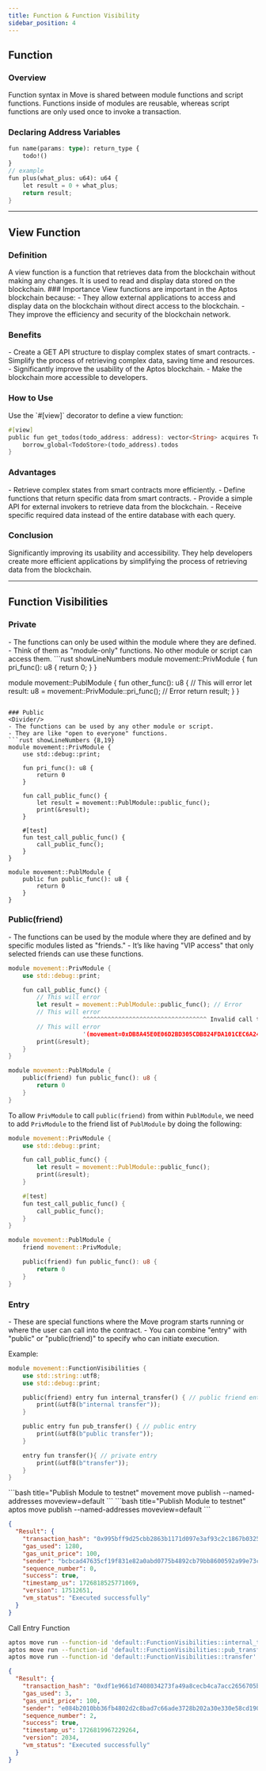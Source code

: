 ```yaml
---
title: Function & Function Visibility
sidebar_position: 4
---
```


## Function
### Overview
<Divider/>
Function syntax in Move is shared between module functions and script functions. Functions inside of modules are reusable, whereas script functions are only used once to invoke a transaction.

### Declaring Address Variables
```rust showLineNumbers
fun name(params: type): return_type {
    todo!()
}
// example
fun plus(what_plus: u64): u64 {
    let result = 0 + what_plus;
    return result;
}
```
---
## View Function
### Definition
<Divider/>
A view function is a function that retrieves data from the blockchain without making any changes. It is used to read and display data stored on the blockchain.
### Importance
<Divider/>
View functions are important in the Aptos blockchain because:
- They allow external applications to access and display data on the blockchain without direct access to the blockchain.
- They improve the efficiency and security of the blockchain network.

### Benefits
<Divider/>
- Create a GET API structure to display complex states of smart contracts.
- Simplify the process of retrieving complex data, saving time and resources.
- Significantly improve the usability of the Aptos blockchain.
- Make the blockchain more accessible to developers.

### How to Use
<Divider/>
Use the `#[view]` decorator to define a view function:

```rust showLineNumbers
#[view]
public fun get_todos(todo_address: address): vector<String> acquires TodoStore {
    borrow_global<TodoStore>(todo_address).todos
}
```
### Advantages
<Divider/>
- Retrieve complex states from smart contracts more efficiently.
- Define functions that return specific data from smart contracts.
- Provide a simple API for external invokers to retrieve data from the blockchain.
- Receive specific required data instead of the entire database with each query.

### Conclusion
<Divider/>
Significantly improving its usability and accessibility. They help developers create more efficient applications by simplifying the process of retrieving data from the blockchain.

---
## Function Visibilities
### Private
<Divider/>
- The functions can only be used within the module where they are defined.
- Think of them as "module-only" functions. No other module or script can access them.
```rust showLineNumbers
module movement::PrivModule {
    fun pri_func(): u8 {
        return 0;
    }
}

module movement::PublModule {
    fun other_func(): u8 {
        // This will error
        let result: u8 = movement::PrivModule::pri_func(); // Error
        return result;
    }
}
```

### Public
<Divider/>
- The functions can be used by any other module or script.
- They are like "open to everyone" functions.
```rust showLineNumbers {8,19}
module movement::PrivModule {
    use std::debug::print;

    fun pri_func(): u8 {
        return 0
    }

    fun call_public_func() {
        let result = movement::PublModule::public_func();
        print(&result);
    }

    #[test]
    fun test_call_public_func() {
        call_public_func();
    }
}

module movement::PublModule {
    public fun public_func(): u8 {
        return 0
    }
}
```

### Public(friend)
<Divider/>
- The functions can be used by the module where they are defined and by specific modules listed as "friends." - It’s like having "VIP access" that only selected friends can use these functions.

```rust
module movement::PrivModule {
    use std::debug::print;

    fun call_public_func() {
        // This will error
        let result = movement::PublModule::public_func(); // Error
        // This will error
                     ^^^^^^^^^^^^^^^^^^^^^^^^^^^^^^^^^^^ Invalid call to
        // This will error
                     '(movement=0xDB8A45E0E06D2BD305CDB824FDA101CEC6A24721CB03188C5543A5E5A8C3F3B0)::PublModule::public_func'
        print(&result);
    }
}

module movement::PublModule {
    public(friend) fun public_func(): u8 {
        return 0
    }
}
```

To allow `PrivModule` to call `public(friend)` from within `PublModule`, we need to add `PrivModule` to the friend list of `PublModule` by doing the following:

```rust showLineNumbers {16}
module movement::PrivModule {
    use std::debug::print;

    fun call_public_func() {
        let result = movement::PublModule::public_func();
        print(&result);
    }

    #[test]
    fun test_call_public_func() {
        call_public_func();
    }
}

module movement::PublModule {
    friend movement::PrivModule;

    public(friend) fun public_func(): u8 {
        return 0
    }
}
```

### Entry
<Divider/>
- These are special functions where the Move program starts running or where the user can call into the contract.
- You can combine "entry" with "public" or "public(friend)" to specify who can initiate execution.

Example:
```rust showLineNumbers {5,9,13}
module movement::FunctionVisibilities {
    use std::string::utf8;
    use std::debug::print;

    public(friend) entry fun internal_transfer() { // public friend entry
        print(&utf8(b"internal transfer"));
    }

    public entry fun pub_transfer() { // public entry
        print(&utf8(b"public transfer"));
    }

    entry fun transfer(){ // private entry
        print(&utf8(b"transfer"));
    }
}
```
<Tabs>
    <TabItem value="movement" label="Movement CLI" default>
   ```bash title="Publish Module to testnet"
   movement move publish --named-addresses moveview=default
   ```
   </TabItem>
    <TabItem value="aptos" label="Aptos CLI">
   ```bash title="Publish Module to testnet"
   aptos move publish --named-addresses moveview=default
   ```
   </TabItem>
</Tabs>

```json showLineNumbers title="Result"
{
  "Result": {
    "transaction_hash": "0x995bff9d25cbb2863b1171d097e3af93c2c1867b0325ceeb1bd3ec44c841270a",
    "gas_used": 1280,
    "gas_unit_price": 100,
    "sender": "bcbcad47635cf19f831e82a0abd0775b4892cb79bb8600592a99e73c727f717c",
    "sequence_number": 0,
    "success": true,
    "timestamp_us": 1726818525771069,
    "version": 17512651,
    "vm_status": "Executed successfully"
  }
}
```

Call Entry Function
```bash showLineNumbers
aptos move run --function-id 'default::FunctionVisibilities::internal_transfer'
aptos move run --function-id 'default::FunctionVisibilities::pub_transfer'
aptos move run --function-id 'default::FunctionVisibilities::transfer'
```

```json showLineNumbers title="Result"
{
  "Result": {
    "transaction_hash": "0xdf1e9661d7408034273fa49a8cecb4ca7acc2656705b348e0aee76a2a4799ce7",
    "gas_used": 3,
    "gas_unit_price": 100,
    "sender": "e084b2010bb36fb4802d2c8bad7c66ade3728b202a30e330e58cd1904d65a043",
    "sequence_number": 2,
    "success": true,
    "timestamp_us": 1726819967229264,
    "version": 2034,
    "vm_status": "Executed successfully"
  }
}
```
